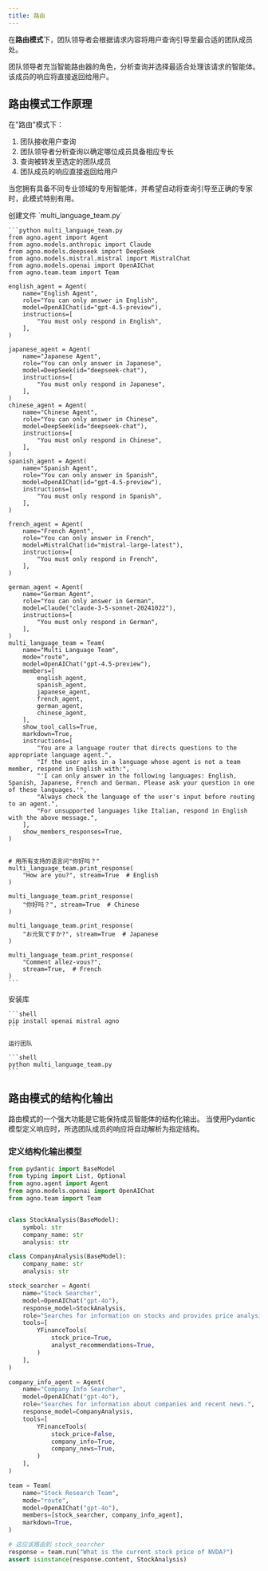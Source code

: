 ```yaml
---
title: 路由
---
```

在**路由模式**下，团队领导者会根据请求内容将用户查询引导至最合适的团队成员处。

团队领导者充当智能路由器的角色，分析查询并选择最适合处理该请求的智能体。该成员的响应将直接返回给用户。

## 路由模式工作原理

在"路由"模式下：

1. 团队接收用户查询
2. 团队领导者分析查询以确定哪位成员具备相应专长
3. 查询被转发至选定的团队成员
4. 团队成员的响应直接返回给用户

当您拥有具备不同专业领域的专用智能体，并希望自动将查询引导至正确的专家时，此模式特别有用。

<Steps>
  <Step title="创建多语言团队">
    创建文件 `multi_language_team.py`

    ```python multi_language_team.py
    from agno.agent import Agent
    from agno.models.anthropic import Claude
    from agno.models.deepseek import DeepSeek
    from agno.models.mistral.mistral import MistralChat
    from agno.models.openai import OpenAIChat
    from agno.team.team import Team

    english_agent = Agent(
        name="English Agent",
        role="You can only answer in English",
        model=OpenAIChat(id="gpt-4.5-preview"),
        instructions=[
            "You must only respond in English",
        ],
    )

    japanese_agent = Agent(
        name="Japanese Agent",
        role="You can only answer in Japanese",
        model=DeepSeek(id="deepseek-chat"),
        instructions=[
            "You must only respond in Japanese",
        ],
    )
    chinese_agent = Agent(
        name="Chinese Agent",
        role="You can only answer in Chinese",
        model=DeepSeek(id="deepseek-chat"),
        instructions=[
            "You must only respond in Chinese",
        ],
    )
    spanish_agent = Agent(
        name="Spanish Agent",
        role="You can only answer in Spanish",
        model=OpenAIChat(id="gpt-4.5-preview"),
        instructions=[
            "You must only respond in Spanish",
        ],
    )

    french_agent = Agent(
        name="French Agent",
        role="You can only answer in French",
        model=MistralChat(id="mistral-large-latest"),
        instructions=[
            "You must only respond in French",
        ],
    )

    german_agent = Agent(
        name="German Agent",
        role="You can only answer in German",
        model=Claude("claude-3-5-sonnet-20241022"),
        instructions=[
            "You must only respond in German",
        ],
    )
    multi_language_team = Team(
        name="Multi Language Team",
        mode="route",
        model=OpenAIChat("gpt-4.5-preview"),
        members=[
            english_agent,
            spanish_agent,
            japanese_agent,
            french_agent,
            german_agent,
            chinese_agent,
        ],
        show_tool_calls=True,
        markdown=True,
        instructions=[
            "You are a language router that directs questions to the appropriate language agent.",
            "If the user asks in a language whose agent is not a team member, respond in English with:",
            "'I can only answer in the following languages: English, Spanish, Japanese, French and German. Please ask your question in one of these languages.'",
            "Always check the language of the user's input before routing to an agent.",
            "For unsupported languages like Italian, respond in English with the above message.",
        ],
        show_members_responses=True,
    )


    # 用所有支持的语言问"你好吗？"
    multi_language_team.print_response(
        "How are you?", stream=True  # English
    )

    multi_language_team.print_response(
        "你好吗？", stream=True  # Chinese
    )

    multi_language_team.print_response(
        "お元気ですか?", stream=True  # Japanese
    )

    multi_language_team.print_response(
        "Comment allez-vous?",
        stream=True,  # French
    )
    ```

  </Step>
  <Step title="运行团队">
    安装库

    ```shell
    pip install openai mistral agno
    ```

    运行团队

    ```shell
    python multi_language_team.py
    ```

  </Step>
</Steps>

## 路由模式的结构化输出

路由模式的一个强大功能是它能保持成员智能体的结构化输出。
当使用Pydantic模型定义响应时，所选团队成员的响应将自动解析为指定结构。

### 定义结构化输出模型

```python
from pydantic import BaseModel
from typing import List, Optional
from agno.agent import Agent
from agno.models.openai import OpenAIChat
from agno.team import Team


class StockAnalysis(BaseModel):
    symbol: str
    company_name: str
    analysis: str

class CompanyAnalysis(BaseModel):
    company_name: str
    analysis: str

stock_searcher = Agent(
    name="Stock Searcher",
    model=OpenAIChat("gpt-4o"),
    response_model=StockAnalysis,
    role="Searches for information on stocks and provides price analysis.",
    tools=[
        YFinanceTools(
            stock_price=True,
            analyst_recommendations=True,
        )
    ],
)

company_info_agent = Agent(
    name="Company Info Searcher",
    model=OpenAIChat("gpt-4o"),
    role="Searches for information about companies and recent news.",
    response_model=CompanyAnalysis,
    tools=[
        YFinanceTools(
            stock_price=False,
            company_info=True,
            company_news=True,
        )
    ],
)

team = Team(
    name="Stock Research Team",
    mode="route",
    model=OpenAIChat("gpt-4o"),
    members=[stock_searcher, company_info_agent],
    markdown=True,
)

# 这应该路由到 stock_searcher
response = team.run("What is the current stock price of NVDA?")
assert isinstance(response.content, StockAnalysis)
```
